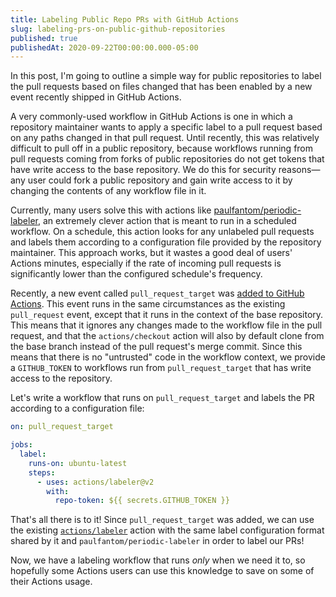 ```yaml
---
title: Labeling Public Repo PRs with GitHub Actions
slug: labeling-prs-on-public-github-repositories
published: true
publishedAt: 2020-09-22T00:00:00.000-05:00
---
```


In this post, I'm going to outline a simple way for public repositories to label
the pull requests based on files changed that has been enabled by a new event
recently shipped in GitHub Actions.

A very commonly-used workflow in GitHub Actions is one in which a repository
maintainer wants to apply a specific label to a pull request based on any paths
changed in that pull request. Until recently, this was relatively difficult to
pull off in a public repository, because workflows running from pull requests
coming from forks of public repositories do not get tokens that have write
access to the base repository. We do this for security reasons—any user could
fork a public repository and gain write access to it by changing the contents of
any workflow file in it.

Currently, many users solve this with actions like
[paulfantom/periodic-labeler](https://github.com/paulfantom/periodic-labeler),
an extremely clever action that is meant to run in a scheduled workflow. On a
schedule, this action looks for any unlabeled pull requests and labels them
according to a configuration file provided by the repository maintainer. This
approach works, but it wastes a good deal of users' Actions minutes, especially
if the rate of incoming pull requests is significantly lower than the configured
schedule's frequency.

Recently, a new event called `pull_request_target` was [added to GitHub
Actions](https://github.blog/2020-08-03-github-actions-improvements-for-fork-and-pull-request-workflows/).
This event runs in the same circumstances as the existing `pull_request` event,
except that it runs in the context of the base repository. This means that it
ignores any changes made to the workflow file in the pull request, and that the
`actions/checkout` action will also by default clone from the base branch
instead of the pull request's merge commit. Since this means that there is no
"untrusted" code in the workflow context, we provide a `GITHUB_TOKEN` to
workflows run from `pull_request_target` that has write access to the
repository.

Let's write a workflow that runs on `pull_request_target` and labels the PR
according to a configuration file:

```yaml
on: pull_request_target

jobs:
  label:
    runs-on: ubuntu-latest
    steps:
      - uses: actions/labeler@v2
        with:
          repo-token: ${{ secrets.GITHUB_TOKEN }}
```

That's all there is to it! Since `pull_request_target` was added, we can use the
existing [`actions/labeler`](https://github.com/actions/labeler) action with the
same label configuration format shared by it and `paulfantom/periodic-labeler`
in order to label our PRs!

Now, we have a labeling workflow that runs _only_ when we need it to, so
hopefully some Actions users can use this knowledge to save on some of their
Actions usage.
